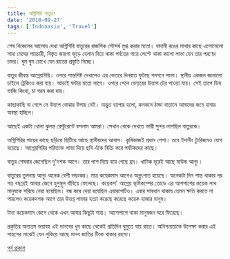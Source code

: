```yaml
---
title: অগ্নিগিরি বাতুর!
date: '2018-09-27'
tags: ['Indonasia', 'Travel']
---
```


শেষ বিকেলের আলোয় দেখা অগ্নিগিরি বাতুরের রাজসিক সৌন্দর্য মুগ্ধ করার মতো। বাদামী রঙের মাথার কাছে এলোমেলো সাদা মেঘের পায়চারী, বিস্তৃত জায়গা জুড়ে হেলান দিয়ে থাকা পর্বতের গায়ে লেপ্টে থাকা কালো লাভা যেন তার পরণের চাদর। ঘুম ঘুম চোখে যেন রাতের প্রস্তুতি নিচ্ছে।

 

বাতুর জীবন্ত আগ্নেয়গিরি। ওপরে শান্তশিষ্ট দেখালেও এর ভেতরে দিনরাত ফুটছে গনগনে লাভা। স্থানীয় একজন জানালো চাইলে ট্রেকিংও করা যায়। আড়াই ঘন্টার মতো লাগে। ওপরে গেলে ভেতরের উত্তাপ টের পাওয়া যায়। সেই তাপে ডিম ভাজি কিংবা, চা গরম করা যায়।

 

কাছাকাছি না গেলে সে উত্তাপ বোঝার উপায় নেই। অদ্ভুত ব্যাপার হলো, কনকনে ঠান্ডা বাতাসে আমাদের জমে যাবার অবস্থা হচ্ছিল।

 

আছেই একটা খোলা ঝুলন্ত রেস্টুরেন্টে বসলাম আমরা। সেখান থেকে দেখতে ভারী সুন্দর লাগছিল বাতুরকে।

 

অগ্নিগিরির পায়ের কাছে ছড়িয়ে ছিটিয়ে আছে স্থানীয়দের আবাস। কৃষিকাজই প্রধান পেশা। তবে ইদানীং ট্যুরিজমও যোগ হয়েছে। আগ্নেয়গিরির পরিত্যক্ত লাভা দিয়ে ছবি এঁকে বিক্রি করে পর্যটকদের কাছে।

 

বাতুর শেষবার জেগেছিল দু'দশক আগে। তার পাশ দিয়ে বয়ে গেছে হ্রদ। খানিক দূরেই আছে মাউন্ড আগুং।

 

বাতুরের তুলনায় আগুং অনেক বেশী ভয়ংকর। মাত্র কয়েকমাস আগেও অগ্নুৎপাত হয়েছে। অনেকটা দিন শান্ত থাকার পর গত বছরেই আবার জেগে হুলুস্থূল বাঁধিয়ে ফেলেছে। কয়েকশ' আগ্নেয় ভূমিকম্পের তোড়ে এর আশপাশের কয়েক লাখ মানুষকে সরিয়ে নেয়া হয়েছিল। বন্ধ করে দেয়া হয়েছিল এয়ারপোর্টও। এবার সাবধান থাকায় তেমন ক্ষতি করতে না পারলেও কয়েকদশক আগে তার উত্তপ্ত লাভার হত্যা করেছে করেছে কয়েক হাজার মানুষ।

 

টানা কয়েকমাস জেগে থেকে এখন আবার কিছুটা শান্ত। আশেপাশে থাকা মানুষজন ঘরে ফিরেছে।

 

প্রকৃতির অন্যতম ভয়াবহ এই দানবের খুব কাছে থেকেই প্রতিদিন ঘুমুতে যায় রাতে। অনিশ্চয়তাকে উপেক্ষা করার এই সাহসের মাঝেই যেন লুকিয়ে আছে মানব জাতির টিকে থাকার রহস্য।


[পূর্ব প্রকাশ](https://www.facebook.com/ashraful.alam/posts/10155490130150583)